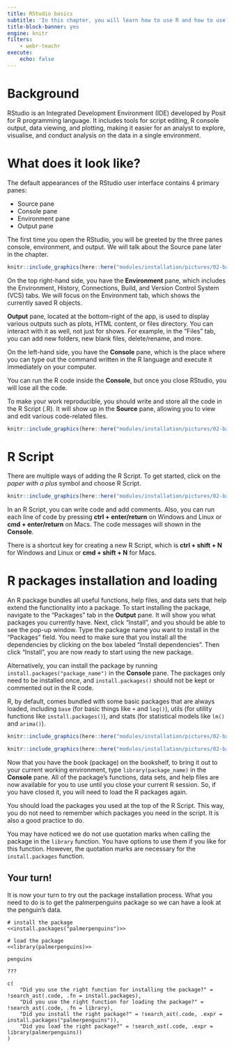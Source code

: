 ```yaml
---
title: RStudio basics
subtitle: 'In this chapter, you will learn how to use R and how to use it with RStudio.'
title-block-banner: yes
engine: knitr
filters:
    - webr-teachr
execute: 
    echo: false
---
```


# Background

RStudio is an Integrated Development Environment (IDE) developed by Posit for R programming language. It includes tools for script editing, R console output, data viewing, and plotting, making it easier for an analyst to explore, visualise, and conduct analysis on the data in a single environment.


# What does it look like?
The default appearances of the RStudio user interface contains 4 primary panes:

- Source pane
- Console pane
- Environment pane
- Output pane

The first time you open the RStudio, you will be greeted by the three panes console, environment, and output. We will talk about the Source pane later in the chapter.

```r
knitr::include_graphics(here::here("modules/installation/pictures/02-basics/RStudio_interface_3p.png"))
```

On the top right-hand side, you have the **Environment** pane, which includes the Environment, History, Connections, Build, and Version Control System (VCS) tabs. We will focus on the Environment tab, which shows the currently saved R objects.

**Output** pane, located at the bottom-right of the app, is used to display various outputs such as plots, HTML content, or files directory. You can interact with it as well, not just for shows. For example, in the "Files" tab, you can add new folders, new blank files, delete/rename, and more.

On the left-hand side, you have the **Console** pane, which is the place where you can type out the command written in the R language and execute it immediately on your computer.

:::{.callout-important}
You can run the R code inside the **Console**, but once you close RStudio, you will lose all the code.
:::

To make your work reproducible, you should write and store all the code in the R Script (.R). It will show up in the **Source** pane, allowing you to view and edit various code-related files.

```r
knitr::include_graphics(here::here("modules/installation/pictures/02-basics/RStudio_interface_4p.png"))
```


# R Script

There are multiple ways of adding the R Script. To get started, click on the *paper with a plus* symbol and choose R Script. 

```r
knitr::include_graphics(here::here("modules/installation/pictures/02-basics/RStudio_newfile.png"))
```

In an R Script, you can write code and add comments. Also, you can run each line of code by pressing **ctrl + enter/return** on Windows and Linux or **cmd + enter/return** on Macs. The code messages will shown in the **Console**.

:::{.callout-tip}
There is a shortcut key for creating a new R Script, which is **ctrl + shift + N** for Windows and Linux or **cmd + shift + N** for Macs.
:::


# R packages installation and loading

An R package bundles all useful functions, help files, and data sets that help extend the functionality into a package. To start installing the package, navigate to the "Packages" tab in the **Output** pane. It will show you what packages you currently have. Next, click "Install", and you should be able to see the pop-up window. Type the package name you want to install in the "Packages" field. You need to make sure that you install all the dependencies by clicking on the box labeled "Install dependencies". Then click "Install", you are now ready to start using the new package.

Alternatively, you can install the package by running `install.packages("package_name")` in the **Console** pane. The packages only need to be installed once, and `install.packages()` should not be kept or commented out in the R code.

:::{.callout-note}

R, by default, comes bundled with some basic packages that are always loaded, including `base` (for basic things like `+` and `log()`), utils (for utility functions like `install.packages()`), and stats (for statistical models like `lm()` and `arima()`).

:::

```r
knitr::include_graphics(here::here("modules/installation/pictures/02-basics/RStudio_package.png"))
```

```r
knitr::include_graphics(here::here("modules/installation/pictures/02-basics/RStudio_Install_pkg.png"))
```

Now that you have the book (package) on the bookshelf, to bring it out to your current working environment, type `library(package_name)` in the **Console** pane. All of the package's functions, data sets, and help files are now available for you to use until you close your current R session. So, if you have closed it, you will need to load the R packages again.

You should load the packages you used at the top of the R Script. This way, you do not need to remember which packages you need in the script. It is also a good practice to do.

:::{.callout-important}
You may have noticed we do not use quotation marks when calling the package in the `library` function. You have options to use them if you like for this function. However, the quotation marks are necessary for the `install.packages` function.
:::

:::{.callout-caution}
# Your turn!

It is now your turn to try out the package installation process. What you need to do is to get the palmerpenguins package so we can have a look at the penguin's data.
:::

```webr-teachr
# install the package
<<install.packages("palmerpenguins")>>

# load the package
<<library(palmerpenguins)>>

penguins

???

c(
    "Did you use the right function for installing the package?" = !search_ast(.code, .fn = install.packages),
    "Did you use the right function for loading the package?" = !search_ast(.code, .fn = library),
    "Did you install the right package?" = !search_ast(.code, .expr = install.packages("palmerpenguins")),
    "Did you load the right package?" = !search_ast(.code, .expr = library(palmerpenguins))
)

```
